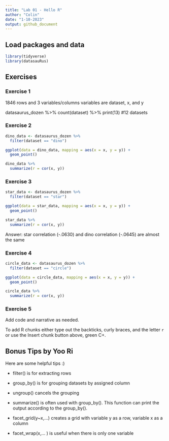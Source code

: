 ```yaml
---
title: "Lab 01 - Hello R"
author: "Colin"
date: "1-10-2023"
output: github_document
---
```


## Load packages and data

```r
library(tidyverse) 
library(datasauRus)
```

## Exercises

### Exercise 1

1846 rows and 3 variables/columns
variables are dataset, x, and y


datasaurus_dozen %>%
  count(dataset) %>%
  print(13)
#12 datasets


### Exercise 2


```r
dino_data <- datasaurus_dozen %>%
  filter(dataset == "dino")

ggplot(data = dino_data, mapping = aes(x = x, y = y)) +
  geom_point()
```


```r
dino_data %>%
  summarize(r = cor(x, y))
```

### Exercise 3


```r
star_data <- datasaurus_dozen %>%
  filter(dataset == "star")

ggplot(data = star_data, mapping = aes(x = x, y = y)) +
  geom_point()
```

```r
star_data %>%
  summarize(r = cor(x, y))
```
Answer: star correlation (-.0630) and dino correlation (-.0645) are almost the same

### Exercise 4

```r
circle_data <- datasaurus_dozen %>%
  filter(dataset == "circle")

ggplot(data = circle_data, mapping = aes(x = x, y = y)) +
  geom_point()
```

```r
circle_data %>%
  summarize(r = cor(x, y))
```

### Exercise 5

Add code and narrative as needed.

To add R chunks either type out the backticks, curly braces, and the letter `r` or use the Insert chunk button above, green C+.



## Bonus Tips by Yoo Ri

Here are some helpful tips :) 

* filter() is for extracting rows

* group_by() is for grouping datasets by assigned column 
* ungroup() cancels the grouping 

* summarize()  is often used with group_by(). This function can print the output according to the group_by().

* facet_grid(y~x,...) creates a grid with variable y as a row, variable x as a column  
* facet_wrap(x,... ) is useful when there is only one variable
